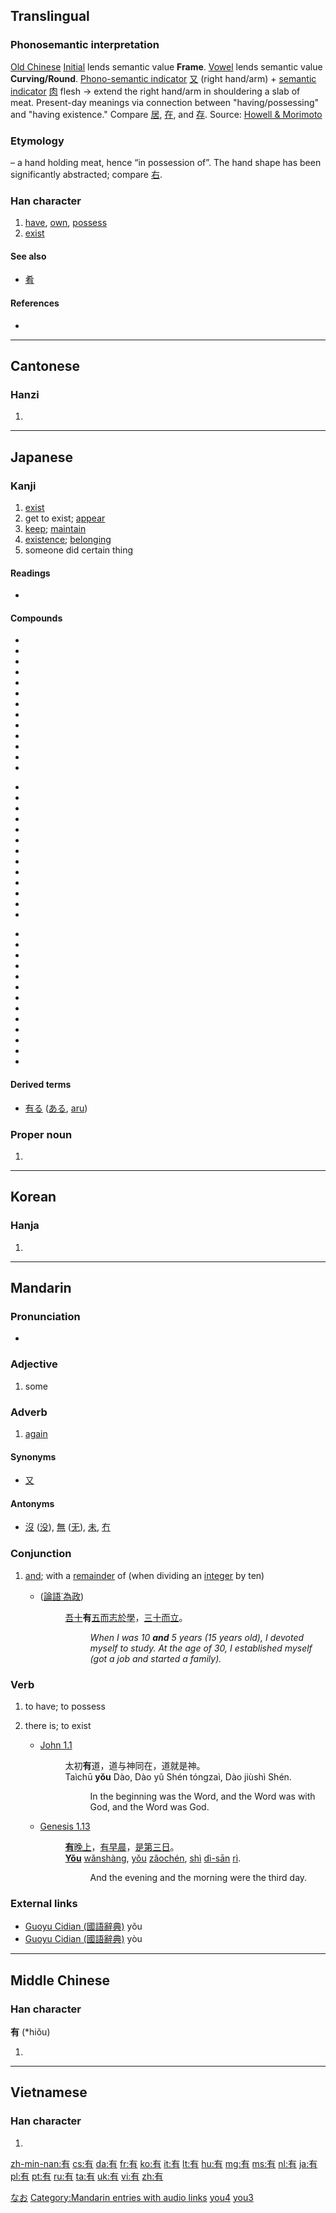 ==Translingual==
{{stroke order|type=animate}}

===Phonosemantic interpretation===

[[w:Old_Chinese|Old Chinese]] [[w:Old_Chinese_phonology#Initials|Initial]] {{IPAchar|/*k-/}} lends semantic value '''Frame'''. [[w:Old_Chinese_phonology#Vowels|Vowel]] {{IPAchar|/*-ua-/}} lends semantic value '''Curving/Round'''.
[[w:Chinese_character_classification#Phono-semantic_compound_characters|Phono-semantic indicator]] [[又]] (right hand/arm) + [[w:Radical_(Chinese_character)#Semantic_elements|semantic indicator]] [[肉]] flesh → extend the right hand/arm in shouldering a slab of meat. Present-day meanings via connection between "having/possessing" and "having existence." Compare [[居]], [[在]], and [[存]].
Source: [http://www.kanjinetworks.com/eng/kanji-dictionary/online-kanji-etymology-dictionary.cfm?kanji_id=KUAG15 Howell & Morimoto]

===Etymology===
{{Han compound|又|t1=hand|肉|alt2=⺼|t2=meat|ls=ic}} – a hand holding meat, hence “in possession of”. The hand shape has been significantly abstracted; compare [[右]].

===Han character===
{{Han char|rn=74|rad=月|as=02|sn=6|four=4022<sub>7</sub>|canj=大月 (KB)|ids=⿱[[𠂇]][[月]]}}

# [[have]], [[own]], [[possess]]
# [[exist]]

====See also====
* [[肴]] <!-- unrelated etymologically, but current form similar -->

====References====
* {{Han ref|kx=0504.200|dkj=14332|dj=0880.020|hdz=32041.050|uh=6709|ud=26377|bh=A6B3|bd=42675}}

----

==Cantonese==

===Hanzi===
{{yue-hanzi|jyut=[[jau5]], [[jau6]]|y=yau5, yau6}}

# {{defn|lang=yue|sort=月02}}

----

==Japanese==
{{stroke order|type=janimate}}

===Kanji===
{{ja-kanji|grade=3|rs=月02}}

# [[exist]]
# get to exist; [[appear]]
# [[keep]]; [[maintain]]
# [[existence]]; [[belonging]]
# someone did certain thing

====Readings====
* {{ja-readings|kanon=[[ゆう]] ([[yū]])|goon=[[う]] ([[u]])|kun=[[ある]] ([[aru]]), [[もつ]] ([[motsu]]), [[たもつ]] ([[tamotsu]])|nadzuke=[[あり]] (''ari''), [[すみ]] (''sumi''), [[たもつ]] (''tamotsu''), [[とお]] (''tō''), [[とも]] (''tomo''), [[なお]] (''nao''), [[なり]] (''nari''), [[みち]] (''michi''), [[もち]] (''mochi''), [[り]] (''ri'')}}

====Compounds====
{{top3}}
* {{l|ja|sc=Jpan|有余|tr=ゆうよ, yūyo}}
* {{l|ja|sc=Jpan|有明|tr=ありあけ, ariake}}
* {{l|ja|sc=Jpan|有意|tr=ゆうい, yūi}}
* {{l|ja|sc=Jpan|有為|tr=ゆうい, yūi}}
* {{l|ja|sc=Jpan|有卦|tr=うけ, uke}}
* {{l|ja|sc=Jpan|有職|tr=ゆうしょく, yūshoku}}
* {{l|ja|sc=Jpan|有識|tr=ゆうしき, yūshiki}}
* {{l|ja|sc=Jpan|有象無象|tr=うぞうむぞう, uzōmuzō}}
* {{l|ja|sc=Jpan|有益|tr=ゆうえき, yūeki}}
* {{l|ja|sc=Jpan|有縁|tr=ゆうえん, yūen}}
* {{l|ja|sc=Jpan|有休|tr=ゆうきゅう, yūkyū}}
* {{l|ja|sc=Jpan|有窮|tr=ゆうきゅう, yūkyū}}
* {{l|ja|sc=Jpan|有功|tr=ゆうこう, yūkō}}
{{mid3}}
* {{l|ja|sc=Jpan|有頂天|tr=うちょうてん, uchōten}}
* {{l|ja|sc=Jpan|有徳|tr=ゆうとく, yūtoku}}
* {{l|ja|sc=Jpan|有名無実|tr=ゆうめいむじつ, yūmeimujitsu}}
* {{l|ja|sc=Jpan|有無|tr=うむ, umu}}
* {{l|ja|sc=Jpan|有耶無耶|tr=うやむや, uyamuya}}
* {{l|ja|sc=Jpan|有事|tr=ゆうじ, yūji}}
* {{l|ja|sc=Jpan|有能|tr=ゆうのう, yūnō}}
* {{l|ja|sc=Jpan|有機|tr=ゆうき, yūki}}
* {{l|ja|sc=Jpan|有識者|tr=ゆうしきしゃ, yūshikisha}}
* {{l|ja|sc=Jpan|有終|tr=ゆうしゅう, yūshū}}
* {{l|ja|sc=Jpan|有情|tr=ゆうじょう, yūjō}}
* {{l|ja|sc=Jpan|有色|tr=ゆうしょく, yūshoku}}
* {{l|ja|sc=Jpan|有身|tr=ゆうしん, yūshin}}
{{mid3}}
* {{l|ja|sc=Jpan|有限|tr=ゆうげん, yūgen}}
* {{l|ja|sc=Jpan|有恒|tr=ゆうこう, yūkō}}
* {{l|ja|sc=Jpan|有効|tr=ゆうこう, yūkō}}
* {{l|ja|sc=Jpan|有司|tr=ゆうし, yūshi}}
* {{l|ja|sc=Jpan|有数|tr=ゆうすう, yūsū}}
* {{l|ja|sc=Jpan|有職故実|tr=ゆうそくこじつ, yūsokukojitsu}}
* {{l|ja|sc=Jpan|有望|tr=ゆうぼう, yūbō}}
* {{l|ja|sc=Jpan|有名|tr=ゆうめい, yūmei}}
* {{l|ja|sc=Jpan|有徳人|tr=ゆうとくじん, yūtokujin}}
* {{l|ja|sc=Jpan|有用|tr=ゆうよう, yūyō}}
* {{l|ja|sc=Jpan|有利|tr=ゆうり, yūri}}
* {{l|ja|sc=Jpan|有理|tr=ゆうり, yūri}}
* {{l|ja|sc=Jpan|有理数|tr=ゆうりすう, yūrisū}}
{{bottom}}

====Derived terms====
* [[有る]] ([[ある]], [[aru]])

===Proper noun===
{{ja-pos|k|proper|hira=なお|rom=Nao}}

# {{given name|female|lang=ja}}

[[Category:Japanese female given names|なお]]

----

==Korean==

===Hanja===
{{ko-hanja|hangeul=유|eumhun=[[있다]] (Itta)|rv=yu|mr=yu|y=yu}}

# {{defn|lang=ko|sort=月02}}

----

==Mandarin==
{{zh-hanzi|[[有]]}}

===Pronunciation===
* {{audio|zh-yǒu.ogg|audio}}

===Adjective===
{{cmn-adj|ts|pin=yǒu|pint=you3|rs=月02}}

# {{context|Beginning Mandarin|lang=cmn|sc=Hant|sort=月02}} some

===Adverb===
{{cmn-adv|ts|pin=yòu|pint=you4|rs=月02}}

# {{context|archaic|lang=cmn|sc=Hant|sort=月02}} [[again]]

====Synonyms====
* [[又]]

====Antonyms====
* [[沒]] ([[没]]), [[無]] ([[无]]), [[未]],  [[冇]]

===Conjunction===
{{cmn-con|ts|pin=yòu|pint=you4|rs=月02}}

# {{context|archaic|lang=cmn|sc=Hant|sort=月02}} [[and]]; with a [[remainder]] of (when dividing an [[integer]] by ten)
#* {{RQ:Confucius}} ([[:zh:s:論語#為政第二|論語˙為政]])
#*: [[吾]][[十]]'''有'''[[五]][[而]][[志]][[於]][[學]]，[[三]][[十]][[而]][[立]]。
#*:: ''When I was 10 '''and''' 5 years (15 years old), I devoted myself to study.  At the age of 30, I established myself (got a job and started a family).''

===Verb===
{{cmn-verb|ts|pin=yǒu|pint=you3|rs=月02}}

# {{context|Beginning Mandarin|lang=cmn|sc=Hant|sort=月02}} to have; to possess
# {{context|Beginning Mandarin|lang=cmn|sc=Hant|sort=月02}} there is; to exist
#* [http://wordproject.org/multi/bi_en_cn_py.htm John 1.1]
#*: 太初'''有'''道，道与神同在，道就是神。
#*: Taìchū '''yǒu''' Dào, Dào yǔ Shén tóngzaì, Dào jiùshì Shén.
#*:: In the beginning was the Word, and the Word was with God, and the Word was God. 
#* [http://wordproject.org/multi/bi_en_cn_py.htm Genesis 1.13]
#*: '''[[有]]'''[[晚上]]，[[有]][[早晨]]，[[是]][[第三]][[日]]。
#*: '''[[yǒu|Yǒu]]''' [[wǎnshàng]], [[yǒu]] [[zǎochén]], [[shì]] [[dì-sān]] [[rì]].
#*:: And the evening and the morning were the third day.

===External links===
* [http://140.111.34.46/cgi-bin/dict/GetContent.cgi?Database=dict&DocNum=147625&GraphicWord=yes&QueryString=%A6%B3$ Guoyu Cidian (國語辭典)] yǒu
* [http://140.111.34.46/cgi-bin/dict/GetContent.cgi?Database=dict&DocNum=148175&GraphicWord=yes&QueryString=%A6%B3$ Guoyu Cidian (國語辭典)] yòu

[[Category:Mandarin entries with audio links]]
[[Category:Mandarin archaic terms in simplified script|you4]]
[[Category:cmn:Beginning Mandarin in simplified script|you3]]

----

==Middle Chinese==

===Han character===
'''有''' (*hiǒu)<!--asterisk indicates that this is a reconstructed pronunciation-->

# {{defn|lang=zhx-mid|sort=月02}}

----

==Vietnamese==

===Han character===
{{vi-hantu|[[hữu]], [[hỡi]], [[hơi]]|rs=月02}}

# {{defn|lang=vi|sort=月02}}

[[zh-min-nan:有]]
[[cs:有]]
[[da:有]]
[[fr:有]]
[[ko:有]]
[[it:有]]
[[lt:有]]
[[hu:有]]
[[mg:有]]
[[ms:有]]
[[nl:有]]
[[ja:有]]
[[pl:有]]
[[pt:有]]
[[ru:有]]
[[ta:有]]
[[uk:有]]
[[vi:有]]
[[zh:有]]